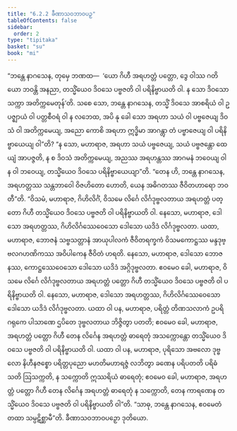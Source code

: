 ```yaml
---
title: "6.2.2 ခီဏာသဝဘာဝပဉှ"
tableOfContents: false
sidebar:
  order: 2
type: "tipitaka"
basket: "su"
book: "mi"
---
```



<DynamicBreadcrumb />

<Division number="181" book="mi" e="ch" v="28">

<Paragraph number="1168" book="mi">
“ဘန္တေ နာဂသေန, တုမှေ ဘဏထ—  ‘ယော ဂိဟီ အရဟတ္တံ ပတ္တော, ဒွေ ဝါဿ ဂတိယော ဘဝန္တိ အနညာ, တသ္မိံယေဝ ဒိဝသေ ပဗ္ဗဇတိ ဝါ ပရိနိဗ္ဗာယတိ ဝါ. န သော ဒိဝသော သက္ကာ အတိက္ကမေတုန်’တိ. သစေ သော, ဘန္တေ နာဂသေန, တသ္မိံ ဒိဝသေ အာစရိယံ ဝါ ဥပဇ္ဈာယံ ဝါ ပတ္တစီဝရံ ဝါ န လဘေထ, အပိ နု ခေါ သော အရဟာ သယံ ဝါ ပဗ္ဗဇေယျ ဒိဝသံ ဝါ အတိက္ကမေယျ, အညော ကောစိ အရဟာ ဣဒ္ဓိမာ အာဂန္တွာ တံ ပဗ္ဗာဇေယျ ဝါ ပရိနိဗ္ဗာယေယျ ဝါ”တိ? “န သော, မဟာရာဇ, အရဟာ သယံ ပဗ္ဗဇေယျ, သယံ ပဗ္ဗဇန္တော ထေယျံ အာပဇ္ဇတိ, န စ ဒိဝသံ အတိက္ကမေယျ, အညဿ အရဟန္တဿ အာဂမနံ ဘဝေယျ ဝါ န ဝါ ဘဝေယျ, တသ္မိံယေဝ ဒိဝသေ ပရိနိဗ္ဗာယေယျာ”တိ. “တေန ဟိ, ဘန္တေ နာဂသေန, အရဟတ္တဿ သန္တဘာဝေါ ဝိဇဟိတော ဟောတိ, ယေန အဓိဂတဿ ဇီဝိတဟာရော ဘဝတီ”တိ.
</Paragraph>

<Paragraph number="1169" book="mi">
“ဝိသမံ, မဟာရာဇ, ဂိဟိလိင်္ဂံ, ဝိသမေ လိင်္ဂေ လိင်္ဂဒုဗ္ဗလတာယ အရဟတ္တံ ပတ္တော ဂိဟီ တသ္မိံယေဝ ဒိဝသေ ပဗ္ဗဇတိ ဝါ ပရိနိဗ္ဗာယတိ ဝါ. နေသော, မဟာရာဇ, ဒေါသော အရဟတ္တဿ, ဂိဟိလိင်္ဂဿေဝေသော ဒေါသော ယဒိဒံ လိင်္ဂဒုဗ္ဗလတာ.
</Paragraph>

<Paragraph number="1170" book="mi">
ယထာ, မဟာရာဇ, ဘောဇနံ သဗ္ဗသတ္တာနံ အာယုပါလကံ ဇီဝိတရက္ခကံ ဝိသမကောဋ္ဌဿ မန္ဒဒုဗ္ဗလဂဟဏိကဿ အဝိပါကေန ဇီဝိတံ ဟရတိ. နေသော, မဟာရာဇ, ဒေါသော ဘောဇနဿ, ကောဋ္ဌဿေဝေသော ဒေါသော ယဒိဒံ အဂ္ဂိဒုဗ္ဗလတာ. ဧဝမေဝ ခေါ, မဟာရာဇ, ဝိသမေ လိင်္ဂေ လိင်္ဂဒုဗ္ဗလတာယ အရဟတ္တံ ပတ္တော ဂိဟီ တသ္မိံယေဝ ဒိဝသေ ပဗ္ဗဇတိ ဝါ ပရိနိဗ္ဗာယတိ ဝါ. နေသော, မဟာရာဇ, ဒေါသော အရဟတ္တဿ, ဂိဟိလိင်္ဂဿေဝေသော ဒေါသော ယဒိဒံ လိင်္ဂဒုဗ္ဗလတာ.
</Paragraph>

<Paragraph number="1171" book="mi">
ယထာ ဝါ ပန, မဟာရာဇ, ပရိတ္တံ တိဏသလာကံ ဥပရိ ဂရုကေ ပါသာဏေ ဌပိတေ ဒုဗ္ဗလတာယ ဘိဇ္ဇိတွာ ပတတိ; ဧဝမေဝ ခေါ, မဟာရာဇ, အရဟတ္တံ ပတ္တော ဂိဟီ တေန လိင်္ဂေန အရဟတ္တံ ဓာရေတုံ အသက္ကောန္တော တသ္မိံယေဝ ဒိဝသေ ပဗ္ဗဇတိ ဝါ ပရိနိဗ္ဗာယတိ ဝါ.
</Paragraph>

<Paragraph number="1172" book="mi">
ယထာ ဝါ ပန, မဟာရာဇ, ပုရိသော အဗလော ဒုဗ္ဗလော နိဟီနဇစ္စော ပရိတ္တပုညော မဟတိမဟာရဇ္ဇံ လဘိတွာ ခဏေန ပရိပတတိ ပရိဓံသတိ ဩသက္ကတိ, န သက္ကောတိ ဣဿရိယံ ဓာရေတုံ; ဧဝမေဝ ခေါ, မဟာရာဇ, အရဟတ္တံ ပတ္တော ဂိဟီ တေန လိင်္ဂေန အရဟတ္တံ ဓာရေတုံ န သက္ကောတိ, တေန ကာရဏေန တသ္မိံယေဝ ဒိဝသေ ပဗ္ဗဇတိ ဝါ ပရိနိဗ္ဗာယတိ ဝါ”တိ. “သာဓု, ဘန္တေ နာဂသေန, ဧဝမေတံ တထာ သမ္ပဋိစ္ဆာမီ”တိ.

</Paragraph>
</Division>

<Paragraph number="1173" type="center" book="mi">
ခီဏာသဝဘာဝပဉှော ဒုတိယော.
</Paragraph>